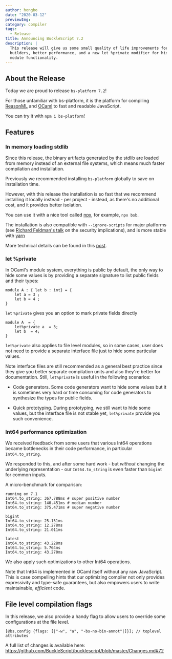 ```yaml
---
author: hongbo
date: "2020-03-12"
previewImg:
category: compiler
tags:
  - Release
title: Announcing BuckleScript 7.2
description: |
  This release will give us some small quality of life improvements for tool
  builders, better performance, and a new let %private modifier for hiding
  module functionality. 
---
```


## About the Release

Today we are proud to release `bs-platform 7.2`!

For those unfamiliar with bs-platform, it is the platform for compiling
[ReasonML](https://reasonml.github.io/) and [OCaml](https://ocaml.org/) to fast
and readable JavaScript.

You can try it with `npm i bs-platform`!

## Features

### In memory loading stdlib

Since this release, the binary artifacts generated by the stdlib are loaded
from memory instead of an external file systems, which means much faster
compilation and installation.

Previously we recommended installing `bs-platform` globally to save on
installation time.

However, with this release the installation is so fast that  we recommend
installing it locally instead - per project - instead, as there's no additional
cost, and it provides better isolation. 

You can use it with a nice tool called
[npx](https://www.npmjs.com/package/npx), for example, `npx bsb`.

The installation is also compatible with `--ignore-scripts` for major platforms
(see [Richard Feldman's talk](https://youtu.be/okrB3aJtUaw?t=921) on the
security implications), and is more stable with
[yarn](https://github.com/yarnpkg/yarn)

More technical details can be found in this
[post](https://bucklescript.github.io/blog/2020/02/20/loading-stdlib-in-memory).

### let %private

In OCaml's module system, everything is public by default, the only way to hide some values is by providing a separate signature to list public fields and their types:

```reason
module A : { let b : int} = {
    let a = 3 ;
    let b = 4 ; 
}

```
`let` `%private` gives you an option to mark private fields directly

```reason
module A  = {
    let%private a  = 3;
    let b  = 4;
}
```

`let%private` also applies to file level modules, so in some cases, user does not need to provide a separate interface file just to hide some particular values.

Note interface files are still recommended as a general best practice since they give you better separate compilation units and also they're better for documentation. Still, `let%private` is useful in the following scenarios:

- Code generators. Some code generators want to hide some values but it is sometimes very hard or time consuming for code generators to synthesize the types for public fields.

- Quick prototyping. During prototyping, we still want to hide some values, but the interface file is not stable yet, `let%private` provide you such convenience.


### Int64 performance optimization

We received feedback from some users that various Int64 operations became bottlenecks in their code performance, in particular `Int64.to_string`.

We responded to this, and after some hard work - but _without_ changing the underlying representation - our `Int64.to_string` is even faster than `bigint` for common inputs.

A micro-benchmark for comparison:
```
running on 7.1
Int64.to_string: 367.788ms # super positive number 
Int64.to_string: 140.451ms # median number
Int64.to_string: 375.471ms # super negative number

bigint
Int64.to_string: 25.151ms
Int64.to_string: 12.278ms
Int64.to_string: 21.011ms

latest
Int64.to_string: 43.228ms
Int64.to_string: 5.764ms
Int64.to_string: 43.270ms
```

We also apply such optimizations to other Int64 operations.

Note that Int64 is implemented in OCaml itself without any raw JavaScript. This is case compelling hints that our optimizing compiler not only provides expressivity and type-safe guarantees, but also empowers users to write maintainable, *efficient* code.

## File level compilation flags

In this release, we also provide a handy flag to allow users to override some configurations at the file level.

```reason
[@bs.config {flags: [|"-w", "a", "-bs-no-bin-annot"|]}]; // toplevel attributes
```

A full list of changes is available here: https://github.com/BuckleScript/bucklescript/blob/master/Changes.md#72
